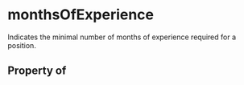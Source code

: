   

# monthsOfExperience

Indicates the minimal number of months of experience required for a position.

## Property of



